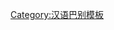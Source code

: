 {{User language-4|zh-Hant|-{此用戶能讀寫'''[[:Category:Zh-Hant-4 使用者|道地]]'''的'''[[:Category:Zh-Hant 使用者|繁體中文]]'''。}-|繁体中文|14|9}}
<noinclude>
[[Category:汉语巴别模板]]

</noinclude>